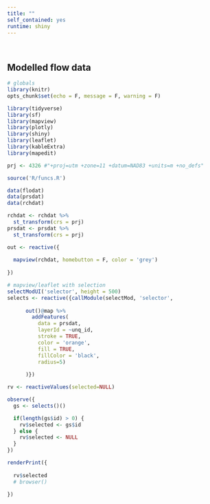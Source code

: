 ```yaml
---
title: ""
self_contained: yes
runtime: shiny
---
```


<br>

## Modelled flow data

```r
# globals
library(knitr)
opts_chunk$set(echo = F, message = F, warning = F)

library(tidyverse)
library(sf)
library(mapview)
library(plotly)
library(shiny)
library(leaflet)
library(kableExtra)
library(mapedit)

prj <- 4326 #"+proj=utm +zone=11 +datum=NAD83 +units=m +no_defs"

source('R/funcs.R')

data(flodat)
data(prsdat)
data(rchdat)

rchdat <- rchdat %>% 
  st_transform(crs = prj)
prsdat <- prsdat %>% 
  st_transform(crs = prj)
```

```r
out <- reactive({
  
  mapview(rchdat, homebutton = F, color = 'grey')
  
})

# mapview/leaflet with selection
selectModUI('selector', height = 500)
selects <- reactive({callModule(selectMod, 'selector', 
      
      out()@map %>% 
        addFeatures(
          data = prsdat,
          layerId = ~unq_id,
          stroke = TRUE,
          color = 'orange',
          fill = TRUE,
          fillColor = 'black',
          radius=5)
      
      )})

rv <- reactiveValues(selected=NULL)

observe({
  gs <- selects()()

  if(length(gs$id) > 0) {
    rv$selected <- gs$id
  } else {
    rv$selected <- NULL
  }
})

renderPrint({
  
  rv$selected
  # browser()
  
})
```

